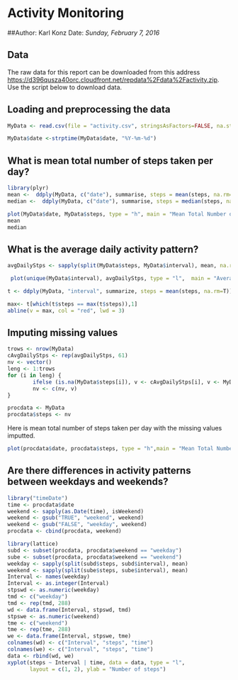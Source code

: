 Activity Monitoring
===================

##Author: Karl Konz
Date: *Sunday, February 7, 2016*

Data 
----
The raw data for this report can be downloaded from this address <https://d396qusza40orc.cloudfront.net/repdata%2Fdata%2Factivity.zip>. Use the script below to download data.


## Loading and preprocessing the data

```r
MyData <- read.csv(file = "activity.csv", stringsAsFactors=FALSE, na.strings="NA")
```

```r
MyData$date <-strptime(MyData$date, "%Y-%m-%d")
```

## What is mean total number of steps taken per day?



```r
library(plyr)
mean <-  ddply(MyData, c("date"), summarise, steps = mean(steps, na.rm=T))
median <-  ddply(MyData, c("date"), summarise, steps = median(steps, na.rm=T))
```

```r
plot(MyData$date, MyData$steps, type = "h", main = "Mean Total Number of Daily Steps", ylab = "Daily Number of Steps of Person", xlab = "October and November, 2012", col="darkblue", lwd=5)
mean
median
```

## What is the average daily activity pattern?

```r
avgDailyStps <- sapply(split(MyData$steps, MyData$interval), mean, na.rm=TRUE)

```

```r
 plot(unique(MyData$interval), avgDailyStps, type = "l",  main = "Average Number of Steps", ylab = "Number of Steps", xlab = "5 min increments", col="darkblue")

t <- ddply(MyData, "interval", summarize, steps = mean(steps, na.rm=T))

max<- t[which(t$steps == max(t$steps)),1]
abline(v = max, col = "red", lwd = 3)


```


## Imputing missing values

```r
trows <- nrow(MyData)
cAvgDailyStps <- rep(avgDailyStps, 61) 
nv <- vector()
leng <- 1:trows
for (i in leng) {
        ifelse (is.na(MyData$steps[i]), v <- cAvgDailyStps[i], v <- MyData$steps[i])
        nv <- c(nv, v)
}
```


```r
procdata <- MyData
procdata$steps <- nv
```

Here is mean total number of steps taken per day with the missing values imputted.

```r
plot(procdata$date, procdata$steps, type = "h",main = "Mean Total Number Steps Taken Daily", ylab = "Number of steps", xlab = "October and November, 2012", col="darkblue", lwd=5)

```

## Are there differences in activity patterns between weekdays and weekends?

```r
library("timeDate")
time <- procdata$date
weekend <- sapply(as.Date(time), isWeekend)
weekend <- gsub("TRUE", "weekend", weekend)
weekend <- gsub("FALSE", "weekday", weekend)
procdata <- cbind(procdata, weekend)
```

```r
library(lattice)
subd <- subset(procdata, procdata$weekend == "weekday")
sube <- subset(procdata, procdata$weekend == "weekend")
weekday <- sapply(split(subd$steps, subd$interval), mean)
weekend <- sapply(split(sube$steps, sube$interval), mean)
Interval <- names(weekday)
Interval <- as.integer(Interval)
stpswd <- as.numeric(weekday)
tmd <- c("weekday")
tmd <- rep(tmd, 288)
wd <- data.frame(Interval, stpswd, tmd)
stpswe <- as.numeric(weekend)
tme <- c("weekend")
tme <- rep(tme, 288)
we <- data.frame(Interval, stpswe, tme)
colnames(wd) <- c("Interval", "steps", "time")
colnames(we) <- c("Interval", "steps", "time")
data <- rbind(wd, we)
xyplot(steps ~ Interval | time, data = data, type = "l", 
       layout = c(1, 2), ylab = "Number of steps")
```
